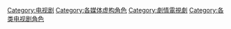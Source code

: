 [[Category:电视剧|Category:电视剧]]
[[Category:各媒体虚构角色|Category:各媒体虚构角色]]
[[Category:劇情電視劇|Category:劇情電視劇]]
[[Category:各类电视剧角色|Category:各类电视剧角色]]